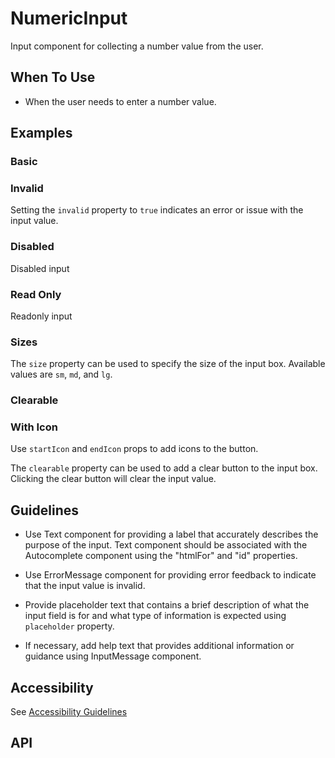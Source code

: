 
<Meta of={NumericInput} />

# NumericInput

Input component for collecting a number value from the user.

## When To Use

- When the user needs to enter a number value.

## Examples

### Basic

<Canvas of={Basic} />

### Invalid

Setting the `invalid` property to `true` indicates an error or issue with the input value.

<Canvas of={Invalid} />

### Disabled

Disabled input

<Canvas of={Disabled} />

### Read Only

Readonly input

<Canvas of={ReadOnly} />

### Sizes

The `size` property can be used to specify the size of the input box. Available values are `sm`, `md`, and `lg`.

<Canvas of={Sizes} />

### Clearable

### With Icon

Use `startIcon` and `endIcon` props to add icons to the button.

<Canvas of={WithIcon} />

The `clearable` property can be used to add a clear button to the input box. Clicking the clear button will clear the input value.

## Guidelines

- Use Text component for providing a label that accurately describes
the purpose of the input. Text component should be associated
with the Autocomplete component using the "htmlFor" and "id" properties.

- Use ErrorMessage component for providing error feedback to indicate
that the input value is invalid.

- Provide placeholder text that contains a brief description of what the input
field is for and what type of information is expected using `placeholder`
property.

- If necessary, add help text that provides additional information or guidance
using InputMessage component.

## Accessibility

See [Accessibility Guidelines](https://developer.microsoft.com/en-us/fluentui#/controls/web/textinput#accessibility)

## API

<ArgTypes />
